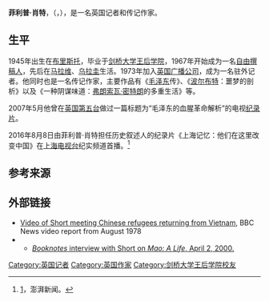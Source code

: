 {{Infobox person
| name          = 菲利普·肖特<br>Philip Short
| image         = 
| alt           = 
| caption       = 
| birth_name    = 
| birth_date    =  {{birth date and age|1945|4|17}} 
| birth_place   = {{UK}}[[布里斯托|布里斯托]]
| death_date    = 
| death_place   = 
| nationality   = {{UK}}
| other_names   = 
| occupation    = 记者<br>作家
| years_active  = 
| known_for     = 
| notable_works = 《毛泽东传》<br>《波尔布特:噩梦的剖析》<br>《一种阴谋味道：弗朗索瓦·密特朗的多重生活》
}}
'''菲利普·肖特'''，（{{lang-en|Philip Short}}，{{bd|1945年|4月17日}}），是一名英国记者和传记作家。

== 生平 ==
1945年出生在[[布里斯托|布里斯托]]，毕业于[[剑桥大学王后学院|剑桥大学王后学院]]，1967年开始成为一名[[自由撰稿人|自由撰稿人]]，先后在[[马拉维|马拉维]]、[[乌拉圭|乌拉圭]]生活。1973年加入[[英国广播公司|英国广播公司]]，成为一名驻外记者。他同时也是一名传记作家，主要作品有《[[毛泽东|毛泽东]]传》、《[[波尔布特|波尔布特]]：噩梦的剖析》以及《一种阴谋味道：[[弗朗索瓦·密特朗|弗朗索瓦·密特朗]]的多重生活》等。

2007年5月他曾在[[英国第五台|英国第五台]]做过一篇标题为“毛泽东的血腥革命解析”的电视[[纪录片|纪录片]]。

2016年8月8日由菲利普·肖特担任历史叙述人的纪录片《上海记忆：他们在这里改变中国》在[[上海电视台|上海电视台]]纪实频道首播。<ref>[http://www.thepaper.cn/newsDetail_forward_1510737]，澎湃新闻。</ref>

==参考来源==
{{Reflist}}

==外部链接==
* [http://news.bbc.co.uk/1/hi/world/asia-pacific/7893501.stm Video of Short meeting Chinese refugees returning from Vietnam], BBC News video report from August 1978
*{{C-SPAN|Philip Short}}
**[https://web.archive.org/web/20160323144121/http://booknotes.org/Watch/155775-1/Philip+Short.aspx ''Booknotes'' interview with Short on ''Mao: A Life'', April 2, 2000.]

{{Authority control}}
{{DEFAULTSORT:Short, Philip}}
[[Category:英国记者|Category:英国记者]]
[[Category:英国作家|Category:英国作家]]
[[Category:剑桥大学王后学院校友|Category:剑桥大学王后学院校友]]
